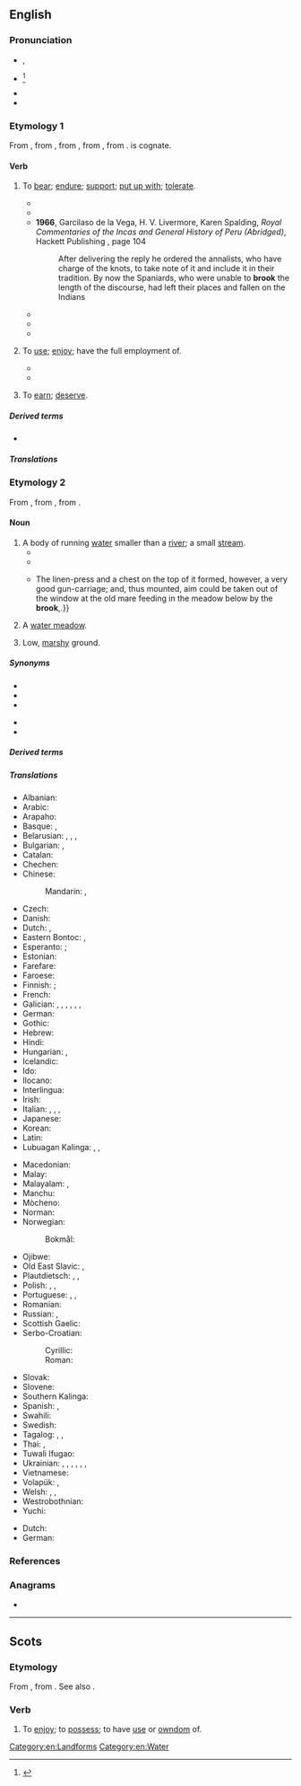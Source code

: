 {{also|Brook}}
==English==
{{wikipedia}}

===Pronunciation===
* {{IPA|en|/bɹʊk/}}, {{enPR|brŏŏk}}
* {{a|obsolete}} {{IPA|en|/bɹuːk/}}<ref>{{R:Critical Pronouncing Dictionary|Brook|144|2|ppage=1}}</ref>
* {{audio|en|en-us-brook.ogg|Audio (US)}}
* {{rhymes|en|ʊk|s=1}}

===Etymology 1===
{{root|en|ine-pro|*bʰruHg-}}
From {{inh|en|enm|brouken|t=to use, enjoy}}, from {{inh|en|ang|brūcan|t=to enjoy, brook, use, possess, partake of, spend}}, from {{inh|en|gmw-pro|*brūkan}}, from {{inh|en|gem-pro|*brūkaną|t=to enjoy, use}}, from {{der|en|ine-pro|*bʰruHg-|t=to enjoy}}. {{cog|de|brauchen|t=to need}} is cognate.

====Verb====
{{en-verb}}

# {{lb|en|transitive|formal|chiefly in the negative}} To [[bear]]; [[endure]]; [[support]]; [[put up with]]; [[tolerate]].
#: {{syn|en|Thesaurus:tolerate}}
#: {{co|en|'''brook''' no refusal}}
#: {{ux|en|I will not '''brook''' any disobedience.}}
#: {{ux|en|I will '''brook''' no impertinence.}}
#* {{quote-book|en|year=1834|author={{w|Letitia Elizabeth Landon}}|title=Francesca Carrara|volume=1|page=22|text=how shall I '''brook''' to be the first cause of difference between a father and son, to whom the averted look and the harsh word have been hitherto unknown?}}
#* {{quote-book|en|year=1922|author={{w|Ben Travers}}|chapter=6|title=A Cuckoo in the Nest|url=http://openlibrary.org/works/OL1521052W|passage=But Sophia's mother was not the woman to '''brook''' defiance. After a few moments' vain remonstrance her husband complied. His manner and appearance were suggestive of a satiated sea-lion.}}
#* '''1966''', Garcilaso de la Vega, H. V. Livermore, Karen Spalding, ''Royal Commentaries of the Incas and General History of Peru (Abridged)'', Hackett Publishing {{ISBN|9781603849289}}, page 104
#*: After delivering the reply he ordered the annalists, who have charge of the knots, to take note of it and include it in their tradition. By now the Spaniards, who were unable to '''brook''' the length of the discourse, had left their places and fallen on the Indians
#* {{quote-book|en|year=2018|author=Shoshana Zuboff|authorlink=Shoshana Zuboff|chapter=13|title=The Age of Surveillance Capitalism|passage=The norm is submission to the supposed iron laws of technological inevitability that '''brook''' no impediment.}}
#* {{quote-web|en|author=Alex McLevy|title=The final Game Of Thrones brings a pensive but simple meditation about stories (newbies)|url=https://tv.avclub.com/the-final-game-of-thrones-brings-a-pensive-and-dark-med-1834878199|work={{w|The A.V. Club}}|date=19 May 2019|passage=The faith in destiny and moral certainty claimed by would-be liberators '''brooks''' no resistance, and to register objections to their devotion is to be seen as the enemy of rightness.}}
#* {{quote-journal|en|author=Thomas L. Friedman|title=We Have Never Been Here Before|work=The New York Times|date=2022-02-25|url=https://www.nytimes.com/2022/02/25/opinion/putin-russia-ukraine.html|issn=0362-4331|passage=On just the first day of the war, more than 1,300 protesters across Russia, many of them chanting “No to war,” were detained, The Times reported, quoting a rights group. That’s no small number in a country where Putin '''brooks''' little dissent.}}
# {{lb|en|transitive|obsolete}} To [[use]]; [[enjoy]]; have the full employment of.
#: {{syn|en|apply|employ|utilize}}
#* {{RQ:Shakespeare Richard 2||act=III|scene=ii|page=34|passage=Yea, my Lord: how '''brooks''' your Grace the ayre, / After your late toſſing on the breaking Seas?}}
#* {{RQ:Thackeray Pendennis|chapter=28|passage=The girl’s spirit would '''brook''' a husband under no such conditions: she was not minded to run forward because Pen chose to hold out the handkerchief, and her tone, in reply to Arthur, showed her determination to be independent.}}
# {{lb|en|transitive|obsolete}} To [[earn]]; [[deserve]].
#: {{syn|en|Thesaurus:deserve}}

=====Derived terms=====
* {{l|en|abrook}}

=====Translations=====
{{trans-see|tolerate}}

===Etymology 2===
From {{inh|en|enm|brook}}, from {{inh|en|ang|brōc|t=brook; stream; torrent}}, from {{inh|en|gmw-pro|*brōk|t=stream}}.

====Noun====
{{en-noun}}

# A body of running [[water]] smaller than a [[river]]; a small [[stream]].
#* {{RQ:Shakespeare Merchant of Venice|act=V|scene=i|passage=empties itself, as doth an inland '''brook''' / into the main of waters}}
#* {{RQ:KJV|Deuteronomy|8|7|text=The Lord thy God bringeth thee into a good land, a land of '''brooks''' of water.}}
#* {{RQ:Jefferies Amateur Poacher|chapter=1|passage=But then I had the [massive] flintlock by me for protection. ¶{{...}}The linen-press and a chest on the top of it formed, however, a very good gun-carriage; and, thus mounted, aim could be taken out of the window at the old mare feeding in the meadow below by the '''brook''',{{nb...}}.}}
# {{lb|en|Sussex|Kent}} A [[water meadow]].
# {{lb|en|Sussex|Kent|in the plural}} Low, [[marshy]] ground.

=====Synonyms=====
{{top2}}
* {{l|en|beck}}
* {{l|en|burn}}
* {{l|en|coulee}}
{{mid}}
* {{l|en|creek}}
* {{l|en|stream}}
{{bottom}}

=====Derived terms=====
{{der2|en|Bessbrook|Holcombe Brook|Preston Brook|Rea Brook|Stamford Brook|American brook char|American brook charr|babbling brook|brook alder|brook lamprey|brook springfly|brook trout}}

=====Translations=====
{{trans-top|a small stream}}
* Albanian: {{t+|sq|përrua}}
* Arabic: {{t+|ar|غَدِير|m}}
* Arapaho: {{t|arp|kohˀowuˀ}}
* Basque: {{t|eu|erreka}}, {{t|eu|latsa}}
* Belarusian: {{t|be|руча́й|m}}, {{t|be|ручаі́на|f}}, {{t|be|раўчу́к|m}}, {{t|be|пато́к|m}}
* Bulgarian: {{t+|bg|пото́к|m}}, {{t+|bg|ру́чей|m}}
* Catalan: {{t+|ca|rierol|m}}
* Chechen: {{t|ce|татол}}
* Chinese:
*: Mandarin: {{t+|cmn|小河|tr=xiǎohé}}, {{t+|cmn|溪流|tr=xīliú}}
* Czech: {{t+|cs|potok|m}}
* Danish: {{t+|da|bæk|c}}
* Dutch: {{t+|nl|beek|f}}, {{t+|nl|broek}}
* Eastern Bontoc: {{t|ebk|kinnaw}}, {{t|ebk|arog-og}}
* Esperanto: {{t|eo|rivereto}}; {{t+|eo|rojo}} {{qualifier|poetic}}
* Estonian: {{t|et|oja}}
* Farefare: {{t|gur|kʋlga}}
* Faroese: {{t|fo|løkur|m}}
* Finnish: {{t+|fi|puro}}; {{q|dialectal}} {{t+|fi|oja}}
* French: {{t+|fr|ruisselet|m}}
* Galician: {{t|gl|regacho|m}}, {{t|gl|regato|m}}, {{t+|gl|regueiro|m}}, {{t+|gl|rego|m}}, {{t+|gl|corgo|m}}, {{t|gl|bullón|m}}, {{t|gl|bioca|f}}
* German: {{t+|de|Bach|m}}
* Gothic: {{t|got|𐍂𐌹𐌽𐌽𐍉|f}}
* Hebrew: {{t+|he|פֶּלֶג|m|tr=péleg}}
* Hindi: {{t+|hi|कुल्या|f}}
* Hungarian: {{t+|hu|patak}}, {{t+|hu|csermely}}
* Icelandic: {{t+|is|lækur|m}}
* Ido: {{t+|io|rivereto}}
* Ilocano: {{t|ilo|waig}}
* Interlingua: {{t|ia|rivo}}
* Irish: {{t+|ga|sruthán|m}}
* Italian: {{t+|it|ruscello|m}}, {{t+|it|rio|m}}, {{t|it|corso d'acqua}}, {{t|it|rivo|m}}
* Japanese: {{t+|ja|小川|tr=おがわ, ogawa}}
* Korean: {{t+|ko|시내}}
* Latin: {{t|la|rīvulus|m}}
* Lubuagan Kalinga: {{t|knb|wain}}, {{t|knb|ewagit}}, {{t|knb|suɏong}}
{{trans-mid}}
* Macedonian: {{t|mk|поток|m}}
* Malay: {{t|ms|anak sungai kecil}}
* Malayalam: {{t+|ml|തോട്}}, {{t+|ml|അരുവി}}
* Manchu: {{t|mnc|ᠪᡳᡵᡤᠠᠨ}}
* Mòcheno: {{t|mhn|pòch|f}}
* Norman: {{t|nrf|dou|m}} {{qualifier|Jersey}}
* Norwegian:
*: Bokmål: {{t+|nb|bekk|m}}
* Ojibwe: {{t|oj|ziibiins}}
* Old East Slavic: {{t|orv|ручии|m}}, {{t|orv|ручаи|m}}
* Plautdietsch: {{t+|pdt|Bach|n}}, {{t|pdt|Rie|f}}, {{t|pdt|Schelsel|n}}
* Polish: {{t+|pl|strumyk|m}}, {{t+|pl|potok|m}}, {{t+|pl|ruczaj|m}} {{qualifier|dated or literary}}
* Portuguese: {{t+|pt|riacho|m}}, {{t+|pt|corgo|m}}, {{t+|pt|córrego|m}}
* Romanian: {{t+|ro|pârâu|n}}
* Russian: {{t+|ru|руче́й|m}}, {{t+|ru|речу́шка|f}}
* Scottish Gaelic: {{t|gd|allt|m}}
* Serbo-Croatian:
*: Cyrillic: {{t|sh|по̀ток|m}}
*: Roman: {{t+|sh|pòtok|m}}
* Slovak: {{t|sk|potok|m}}
* Slovene: {{t+|sl|pótok|m}}
* Southern Kalinga: {{t|ksc|wail}}
* Spanish: {{t+|es|arroyo|m}}, {{t|es|arroyuelo|m}}
* Swahili: {{t|sw|kijito}}
* Swedish: {{t+|sv|bäck|c}}
* Tagalog: {{t|tl|saimsim}}, {{t|tl|sapa}}, {{t|tl|batis}}
* Thai: {{t+|th|ธาร}}, {{t+|th|ลำธาร}}
* Tuwali Ifugao: {{t|ifk|wa-el}}
* Ukrainian: {{t+|uk|струмо́к|m}}, {{t+|uk|поті́к|m}}, {{t|uk|течія́|f}}, {{t+|uk|руча́й|m}}, {{t+|uk|стру́мінь|m}}, {{t|uk|пото́чина|f}}, {{t+|uk|бурча́к|m}}
* Vietnamese: {{t+|vi|lạch}}
* Volapük: {{t+|vo|bluk}}, {{qualifier|diminutive}} {{t+|vo|blukil}}
* Welsh: {{t+|cy|nant|f}}, {{t|cy|ffrwd|f}}, {{t|cy|afonig|f}}
* Westrobothnian: {{t|gmq-bot|tärg|f}}
* Yuchi: {{t|yuc|sʼakʼo}}
{{trans-bottom}}

{{trans-top|meadow, march}}
* Dutch: {{t+|nl|broek|n}}
* German: {{t+|de|Bruch}}
{{trans-bottom}}

===References===
<references/>

===Anagrams===
* {{anagrams|en|a=bkoor|Borko|Borok|bokor|obrok}}

[[Category:en:Landforms]]
[[Category:en:Water]]

----

==Scots==

===Etymology===
{{dercat|sco|gmw-pro|gem-pro|inh=2}}
From {{der|sco|enm|broken|bro(o)ken|to use, enjoy, digest}}, from {{der|sco|ang|brūcan||to use, enjoy}}. See also {{l|sco|brouk}}.

===Verb===
{{head|sco|verb|head=tae brook}}

# To [[enjoy]]; to [[possess]]; to have [[use]] or [[owndom]] of.